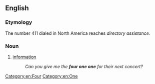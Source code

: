 ==English==

===Etymology===
The number 411 dialed in North America reaches ''directory assistance.''

===Noun===
{{en-noun|head=[[four]] [[one]] one|-}}

# {{context|slang|US|lang=en}} [[information]]
#:''Can you give me the '''four one one''' for their next concert?''

[[Category:en:Four]]
[[Category:en:One]]